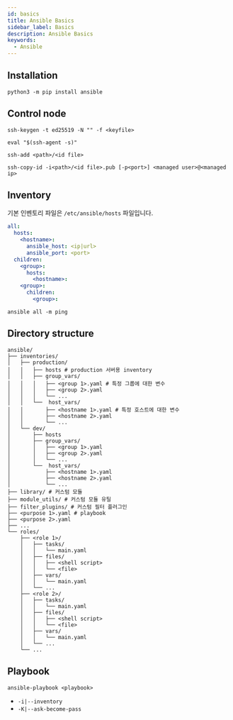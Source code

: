 ```yaml
---
id: basics
title: Ansible Basics
sidebar_label: Basics
description: Ansible Basics
keywords:
  - Ansible
---
```


## Installation

```shell
python3 -m pip install ansible
```

## Control node

```shell
ssh-keygen -t ed25519 -N "" -f <keyfile>
```

```shell
eval "$(ssh-agent -s)"
```

```shell
ssh-add <path>/<id file>
```

```shell
ssh-copy-id -i<path>/<id file>.pub [-p<port>] <managed user>@<managed ip>
```

## Inventory

기본 인벤토리 파일은 `/etc/ansible/hosts` 파일입니다.

```yaml
all:
  hosts:
    <hostname>:
      ansible_host: <ip|url>
      ansible_port: <port>
  children:
    <group>:
      hosts:
        <hostname>:
    <group>:
      children:
        <group>:
```

```shell
ansible all -m ping
```

## Directory structure

```shell
ansible/
├── inventories/
│   ├── production/
│   │   ├── hosts # production 서버용 inventory
│   │   ├── group_vars/
│   │   │   ├── <group 1>.yaml # 특정 그룹에 대한 변수
│   │   │   ├── <group 2>.yaml
│   │   │   └── ...
│   │   └──  host_vars/
│   │       ├── <hostname 1>.yaml # 특정 호스트에 대한 변수
│   │       ├── <hostname 2>.yaml
│   │       └── ...
│   └── dev/
│       ├── hosts
│       ├── group_vars/
│       │   ├── <group 1>.yaml
│       │   ├── <group 2>.yaml
│       │   └── ...
│       └──  host_vars/
│           ├── <hostname 1>.yaml
│           ├── <hostname 2>.yaml
│           └── ...
├── library/ # 커스텀 모듈
├── module_utils/ # 커스텀 모듈 유틸
├── filter_plugins/ # 커스텀 필터 플러그인
├── <purpose 1>.yaml # playbook
├── <purpose 2>.yaml
├── ...
└── roles/
    ├── <role 1>/
    │   ├── tasks/
    │   │   └── main.yaml
    │   ├── files/
    │   │   ├── <shell script>
    │   │   └── <file>
    │   ├── vars/
    │   │   └── main.yaml
    │   └── ...
    ├── <role 2>/
    │   ├── tasks/
    │   │   └── main.yaml
    │   ├── files/
    │   │   ├── <shell script>
    │   │   └── <file>
    │   ├── vars/
    │   │   └── main.yaml
    │   └── ...
    └── ...
```

## Playbook

```shell
ansible-playbook <playbook>
```

- `-i|--inventory`
- `-K|--ask-become-pass`
